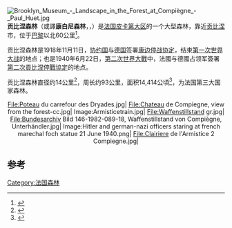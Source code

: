{{noteTA
|1=zh:貢比涅; zh-tw:康比涅; zh-cn:贡比涅;
}}
[[File:Brooklyn_Museum_-_Landscape_in_the_Forest_at_Compiègne_-_Paul_Huet.jpg|thumb]]
'''贡比涅森林'''（或譯'''康白尼森林'''，{{lang-fr|Forêt de Compiègne}}，{{IPA-fr|fɔʁɛ də kɔ̃pjɛɲ}}）是[[法国|法国]][[皮卡第大区|皮卡第大区]]的一个大型森林，靠近[[贡比涅|贡比涅]]市，位于[[巴黎|巴黎]]以北60公里<ref name=ParisDigest>{{Cite web |url=http://www.parisdigest.com/takingarest/compiegne.htm |title=The city and forest of Compiegne near Paris |author= |year=1997 |publisher=Paris Digest |accessdate=2010-12-27 |archive-date=2016-08-21 |archive-url=https://web.archive.org/web/20160821204916/http://www.parisdigest.com/takingarest/compiegne.htm |dead-url=no }}</ref>。

贡比涅森林是1918年11月11日，[[协约国|协约国]]与[[德国|德国]]签署[[康边停战协定|康边停战协定]]，结束[[第一次世界大战|第一次世界大战]]的地点；也是1940年6月22日，[[第二次世界大戰|第二次世界大戰]]中，法國与德國占领军簽署[[第二次貢比涅停戰協定|第二次貢比涅停戰協定]]的地点。

贡比涅森林直径约14公里<ref name=OTP>{{Cite web |url=http://pierrefonds-tourisme.net/index.php?option=com_content&task=view&id=58&Itemid=322&lang=en |title=Compiègne Forest |author= |year=2010 |publisher=Office de Tourisme de Pierrefonds |accessdate=2010-12-29 |archive-date=2011-07-24 |archive-url=https://web.archive.org/web/20110724005651/http://pierrefonds-tourisme.net/index.php?option=com_content&task=view&id=58&Itemid=322&lang=en |dead-url=yes }}</ref>，周长约93公里{{convert|58|miles|km}}，面积14,414公頃<ref>{{Cite book |title=Studies in French Forestry |last=Woolsey |first=Theodore Salisbury, Jr. |authorlink= Theodore Salisbury Woolsey, Jr.|author2=Greeley, William Buckhout |year=1920 |publisher=John Wiley & Sons |location=New York |isbn= |oclc=3794852 |url=http://books.google.com/books?id=fQY9AAAAYAAJ&dq=Compi%C3%A8gne%20Forest&pg=PR21#v=onepage&q&f=false |accessdate=2011-01-04 |pages=xxi }}</ref>，为法国第三大国家森林。

<center>
<gallery>
File:Poteau du carrefour des Dryades.jpg|
File:Chateau de Compiegne, view from the forest-cc.jpg|
Image:Armisticetrain.jpg|
File:Waffenstillstand gr.jpg|
File:Bundesarchiv Bild 146-1982-089-18, Waffenstillstand von Compiègne, Unterhändler.jpg|
Image:Hitler and german-nazi officers staring at french marechal foch statue 21 June 1940.png|
File:Clairiere de l'Armistice 2 Compiegne.jpg|
</gallery>
</center>

==参考==
{{Reflist|2}}
{{authority control}}
[[Category:法国森林|Category:法国森林]]